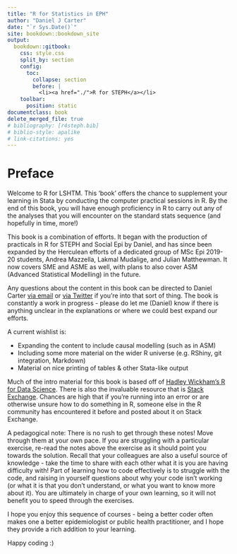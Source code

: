 ```yaml
---
title: "R for Statistics in EPH"
author: "Daniel J Carter"
date: "`r Sys.Date()`"
site: bookdown::bookdown_site
output: 
  bookdown::gitbook:
    css: style.css
    split_by: section
    config:
      toc:
        collapse: section
        before: |
          <li><a href="./">R for STEPH</a></li>
    toolbar: 
      position: static
documentclass: book
delete_merged_file: true
# bibliography: [r4steph.bib]
# biblio-style: apalike
# link-citations: yes
---
```


# Preface {-}

Welcome to R for LSHTM. This 'book' offers the chance to supplement your learning in Stata by conducting the computer practical sessions in R. By the end of this book, you will have enough proficiency in R to carry out any of the analyses that you will encounter on the standard stats sequence (and hopefully in time, more!)

This book is a combination of efforts. It began with the production of practicals in R for STEPH and Social Epi by Daniel, and has since been expanded by the Herculean efforts of a dedicated group of MSc Epi 2019-20 students, Andrea Mazzella, Lakmal Mudalige, and Julian Matthewman. It now covers SME and ASME as well, with plans to also cover ASM (Advanced Statistical Modelling) in the future.

Any questions about the content in this book can be directed to Daniel Carter [via email](daniel.carter1@lshtm.ac.uk) or [via Twitter](https://twitter.com/methodsmandan) if you're into that sort of thing. The book is constantly a work in progress - please do let me (Daniel) know if there is anything unclear in the explanations or where we could best expand our efforts.

A current wishlist is:

- Expanding the content to include causal modelling (such as in ASM)
- Including some more material on the wider R universe (e.g. RShiny, git integration, Markdown)
- Material on nice printing of tables & other Stata-like output

Much of the intro material for this book is based off of [Hadley Wickham's R for Data Science](r4ds.had.co.nz). There is also the invaluable resource that is [Stack Exchange](https://stackexchange.com/). Chances are high that if you're running into an error or are otherwise unsure how to do something in R, someone else in the R community has encountered it before and posted about it on Stack Exchange.

A pedagogical note: There is no rush to get through these notes! Move through them at your own pace. If you are struggling with a particular exercise, re-read the notes above the exercise as it should point you towards the solution. Recall that your colleagues are also a useful source of knowledge - take the time to share with each other what it is you are having difficulty with! Part of learning how to code effectively is to struggle with the code, and raising in yourself questions about why your code isn't working (or what it is that you don't understand, or what you want to know more about it). You are ultimately in charge of your own learning, so it will not benefit you to speed through the exercises. 

I hope you enjoy this sequence of courses - being a better coder often makes one a better epidemiologist or public health practitioner, and I hope they provide a rich addition to your learning.

Happy coding :)

